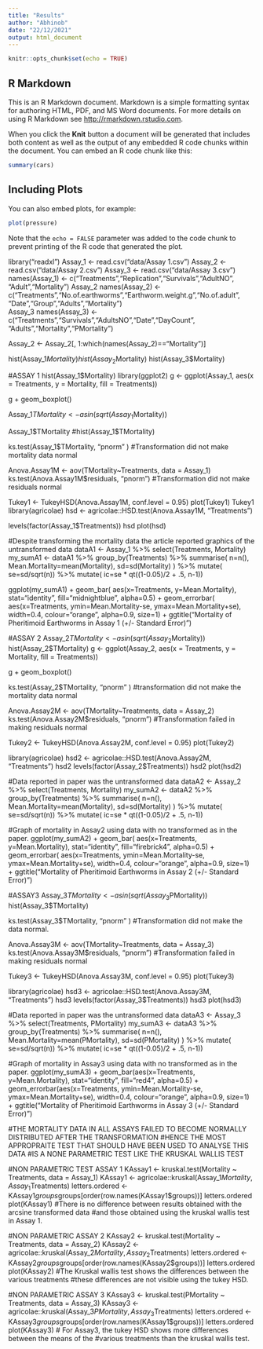 ```yaml
---
title: "Results"
author: "Abhinob"
date: "22/12/2021"
output: html_document
---
```


```r
knitr::opts_chunk$set(echo = TRUE)
```

## R Markdown

This is an R Markdown document. Markdown is a simple formatting syntax for authoring HTML, PDF, and MS Word documents. For more details on using R Markdown see <http://rmarkdown.rstudio.com>.

When you click the **Knit** button a document will be generated that includes both content as well as the output of any embedded R code chunks within the document. You can embed an R code chunk like this:

```r
summary(cars)
```

## Including Plots

You can also embed plots, for example:

```r
plot(pressure)
```

Note that the `echo = FALSE` parameter was added to the code chunk to prevent printing of the R code that generated the plot.


library("readxl")
Assay_1 <- read.csv("data/Assay 1.csv")
Assay_2 <- read.csv("data/Assay 2.csv")
Assay_3 <- read.csv("data/Assay 3.csv")
names(Assay_1) <- c("Treatments","Replication","Survivals","AdultNO",      
                   "Adult","Mortality")
Assay_2
names(Assay_2) <- c("Treatments","No.of.earthworms","Earthworm.weight.g","No.of.adult",
                    "Date","Group","Adults","Mortality")                
Assay_3
names(Assay_3) <- c("Treatments","Survivals","AdultsNO","Date","DayCount",
                 "Adults","Mortality","PMortality")


Assay_2 <- Assay_2[, 1:which(names(Assay_2)=="Mortality")]

hist(Assay_1$Mortality)
hist(Assay_2$Mortality)
hist(Assay_3$Mortality)

#ASSAY 1
hist(Assay_1$Mortality)
library(ggplot2)
g <- ggplot(Assay_1, aes(x = Treatments, y = Mortality, 
                      fill = Treatments))

g + geom_boxplot()

Assay_1$TMortality <- asin(sqrt(Assay_1$Mortality))

Assay_1$TMortality
#hist(Assay_1$TMortality)

ks.test(Assay_1$TMortality, "pnorm" )
#Transformation did not make mortality data normal

Anova.Assay1M <- aov(TMortality~Treatments, data = Assay_1)
ks.test(Anova.Assay1M$residuals, "pnorm")
#Transformation did not make residuals normal

Tukey1 <- TukeyHSD(Anova.Assay1M, conf.level = 0.95)
plot(Tukey1)
Tukey1
library(agricolae)
hsd <- agricolae::HSD.test(Anova.Assay1M, "Treatments")

levels(factor(Assay_1$Treatments))
hsd
plot(hsd)



#Despite transforming the mortality data the article reported graphics of the untransformed data
dataA1 <- Assay_1 %>% select(Treatments, Mortality) 
my_sumA1 <- dataA1 %>%
  group_by(Treatments) %>%
  summarise( 
    n=n(),
  Mean.Mortality=mean(Mortality),
    sd=sd(Mortality)
  ) %>%
  mutate( se=sd/sqrt(n))  %>%
  mutate( ic=se * qt((1-0.05)/2 + .5, n-1))

ggplot(my_sumA1) +
  geom_bar( aes(x=Treatments, y=Mean.Mortality), stat="identity", fill="midnightblue", alpha=0.5) +
  geom_errorbar( aes(x=Treatments, ymin=Mean.Mortality-se, ymax=Mean.Mortality+se), width=0.4, colour="orange", alpha=0.9, size=1) +
  ggtitle("Mortality of Pheritimoid Earthworms in Assay 1 (+/- Standard Error)")



#ASSAY 2
Assay_2$TMortality <- asin(sqrt(Assay_2$Mortality))
hist(Assay_2$TMortality)
g <- ggplot(Assay_2, aes(x = Treatments, y = Mortality, 
                         fill = Treatments))

g + geom_boxplot()

ks.test(Assay_2$TMortality, "pnorm" )
#transformation did not make the mortality data normal

Anova.Assay2M <- aov(TMortality~Treatments, data = Assay_2)
ks.test(Anova.Assay2M$residuals, "pnorm")
#Transformation failed in making residuals normal

Tukey2 <- TukeyHSD(Anova.Assay2M, conf.level = 0.95)
plot(Tukey2)

library(agricolae)
hsd2 <- agricolae::HSD.test(Anova.Assay2M, "Treatments")
hsd2
levels(factor(Assay_2$Treatments))
hsd2
plot(hsd2)

#Data reported in paper was the untransformed data 
dataA2 <- Assay_2 %>% select(Treatments, Mortality) 
my_sumA2 <- dataA2 %>%
  group_by(Treatments) %>%
  summarise( 
    n=n(),
    Mean.Mortality=mean(Mortality),
    sd=sd(Mortality)
  ) %>%
  mutate( se=sd/sqrt(n))  %>%
  mutate( ic=se * qt((1-0.05)/2 + .5, n-1))

#Graph of mortality in Assay2 using data with no transformed as in the paper.
ggplot(my_sumA2) +
  geom_bar( aes(x=Treatments, y=Mean.Mortality), stat="identity", fill="firebrick4", alpha=0.5) +
  geom_errorbar( aes(x=Treatments, ymin=Mean.Mortality-se, ymax=Mean.Mortality+se), width=0.4, colour="orange", alpha=0.9, size=1) +
  ggtitle("Mortality of Pheritimoid Earthworms in Assay 2 (+/- Standard Error)")


#ASSAY3
Assay_3$TMortality <- asin(sqrt(Assay_3$PMortality))
hist(Assay_3$TMortality)

ks.test(Assay_3$TMortality, "pnorm" )
#Transformation did not make the data normal.

Anova.Assay3M <- aov(TMortality~Treatments, data = Assay_3)
ks.test(Anova.Assay3M$residuals, "pnorm")
#Transformation failed in making residuals normal

Tukey3 <- TukeyHSD(Anova.Assay3M, conf.level = 0.95)
plot(Tukey3)

library(agricolae)
hsd3 <- agricolae::HSD.test(Anova.Assay3M, "Treatments")
hsd3
levels(factor(Assay_3$Treatments))
hsd3
plot(hsd3)

#Data reported in paper was the untransformed data 
dataA3 <- Assay_3 %>% select(Treatments, PMortality) 
my_sumA3 <- dataA3 %>%
  group_by(Treatments) %>%
  summarise( 
    n=n(),
    Mean.Mortality=mean(PMortality),
    sd=sd(PMortality)
  ) %>%
  mutate( se=sd/sqrt(n))  %>%
  mutate( ic=se * qt((1-0.05)/2 + .5, n-1))

#Graph of mortality in Assay3 using data with no transformed as in the paper.
ggplot(my_sumA3) +
  geom_bar(aes(x=Treatments, y=Mean.Mortality), stat="identity", fill="red4", alpha=0.5) +
  geom_errorbar(aes(x=Treatments, ymin=Mean.Mortality-se, ymax=Mean.Mortality+se), width=0.4, colour="orange", alpha=0.9, size=1) +
  ggtitle("Mortality of Pheritimoid Earthworms in Assay 3 (+/- Standard Error)")


#THE MORTALITY DATA IN ALL ASSAYS FAILED TO BECOME NORMALLY DISTRIBUTED AFTER THE TRANSFORMATION 
#HENCE THE MOST APPROPRAITE TEST THAT SHOULD HAVE BEEN USED TO ANALYSE THIS DATA
#IS A NONE PARAMETRIC TEST LIKE THE KRUSKAL WALLIS TEST

#NON PARAMETRIC TEST ASSAY 1
KAssay1 <- kruskal.test(Mortality ~ Treatments, data = Assay_1)
KAssay1 <- agricolae::kruskal(Assay_1$Mortality, Assay_1$Treatments)
letters.ordered <- KAssay1$groups$groups[order(row.names(KAssay1$groups))]
letters.ordered
plot(KAssay1)
#There is no difference between results obtained with the arcsine transformed data
#and those obtained using the kruskal wallis test in Assay 1.

#NON PARAMETRIC ASSAY 2
KAssay2 <- kruskal.test(Mortality ~ Treatments, data = Assay_2)
KAssay2 <- agricolae::kruskal(Assay_2$Mortality, Assay_2$Treatments)
letters.ordered <- KAssay2$groups$groups[order(row.names(KAssay2$groups))]
letters.ordered
plot(KAssay2)
#The Kruskal wallis test shows the differences between the various treatments
#these differences are not visible using the tukey HSD.

#NON PARAMETRIC ASSAY 3
KAssay3 <- kruskal.test(PMortality ~ Treatments, data = Assay_3)
KAssay3 <- agricolae::kruskal(Assay_3$PMortality, Assay_3$Treatments)
letters.ordered <- KAssay3$groups$groups[order(row.names(KAssay1$groups))]
letters.ordered
plot(KAssay3)
# For Assay3, the tukey HSD shows more differences between the means of the
#various treatments than the kruskal wallis test.
